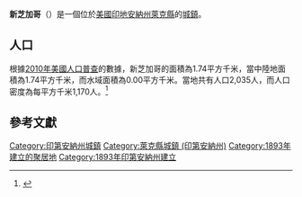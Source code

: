 {{noteTA
|G1=USState
|G2=地名
|G3=Unit
}}
{{Infobox settlement
|name            = 新芝加哥
|native_name = New Chicago
|settlement_type          = [[鎮|城鎮]]
|image_skyline            = Lake County Indiana Incorporated and Unincorporated areas New Chicago Highlighted 1852776.svg
|imagesize                = 250px
|image_map                = 
|mapsize                  = 
|subdivision_type         = [[世界政區索引|國家]]
|subdivision_type1        = [[美国州份|州份]]
|subdivision_type2        = [[印地安納州行政區劃|縣]]
|subdivision_name         = [[美国|美国]]
|subdivision_name1        = [[印地安納州|印地安納州]]
|subdivision_name2        = [[萊克縣_(印地安納州)|萊克縣]]
|elevation_ft             = 636
|elevation_m              = 194
|timezone                 = [[北美中部时区|CST]]
|area_total_km2           = 1.74
|area_land_km2            = 1.74
|area_water_km2           = 0.00
|area_total_sq_mi         = 
|area_land_sq_mi          = 
|area_water_sq_mi         = 
|population_as_of         = [[2010年美國人口普查|2010]]
|population_footnotes     = 
|population_total         = 2035
|population_density_km2   = auto
|population_density_sq_mi = auto
|utc_offset               = -6
|coordinates              = {{coord|41|33|28|N|87|16|26|W|display=inline,title}}
| coor_pinpoint           = 
| coordinates_footnotes   = 
|timezone_DST             = EDT
|utc_offset_DST           = -5
|postal_code_type         = [[美國郵區編號|郵區編號]]
|postal_code              = 46342
|area_code                = [[北美电话区号219|219]]
|blank_name = [[地名信息系统|GNIS ID]]
|blank_info = 440035<ref name="GNIS">{{cite gnis|440035|New Chicago}}</ref>
}}
'''新芝加哥'''（{{lang-en|New Chicago}}）是一個位於[[美國|美國]][[印地安納州|印地安納州]][[萊克縣_(印地安納州)|萊克縣]]的[[鎮|城鎮]]。

== 人口 ==
根據[[2010年美國人口普查|2010年美國人口普查]]的數據，新芝加哥的面積為1.74平方千米，當中陸地面積為1.74平方千米，而水域面積為0.00平方千米。當地共有人口2,035人，而人口密度為每平方千米1,170人。<ref name="GR8">{{cite web|url=http://factfinder2.census.gov|publisher=[[美国人口调查局|美国人口调查局]]|accessdate=2011-05-14|title=American FactFinder|archive-date=2013-09-11|archive-url=https://web.archive.org/web/20130911234518/http://factfinder2.census.gov/|dead-url=no}}</ref>

== 參考文獻 ==
{{reflist}}

{{萊克縣 (印地安納州)}}
{{Authority control}}

{{DEFAULTSORT:New Chicago, Indiana}}
[[Category:印第安納州城鎮|Category:印第安納州城鎮]]
[[Category:萊克縣城鎮_(印第安納州)|Category:萊克縣城鎮 (印第安納州)]]
[[Category:1893年建立的聚居地|Category:1893年建立的聚居地]]
[[Category:1893年印第安納州建立|Category:1893年印第安納州建立]]

{{Indiana-geo-stub}}